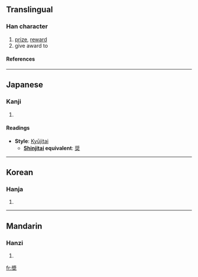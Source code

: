 {{see|奖|奨}}

==Translingual==
===Han character===
{{Han char|rn=37|rad=大|as=11|sn=14|four=|canj=女戈大 (VIK)}}
# [[prize]], [[reward]]
# give award to
====References====
{{Han ref|kx=0254.010|dkj=05997|dj=0515.240|hdz=10548.030|uh=596C|ud=22892}}
----
==Japanese==
===Kanji===
{{ja-kanji|grade=|rs=大11}}
# {{defn|Japanese}} 
====Readings====
{{ja-readings|on=[[しょう]] (shō), [[そう]] (sō)|kun=[[すすめる]] (susumeru)}}
* '''Style''': [[Kyūjitai]] 
** '''[[Shinjitai|Shinjitai]] equivalent''': [[奨]]
----
==Korean==
===Hanja===
{{ko-hanja|hangeul=장|rv=jang|mr=chang}}
# {{defn|Korean}}
----
==Mandarin==
===Hanzi===
{{cmn-hanzi|sim=奖|pin=[[jiǎng]] ([[jiang3]])|wg=chiang<sup>3</sup>}}
# {{defn|Mandarin}}

[[fr:奬]]